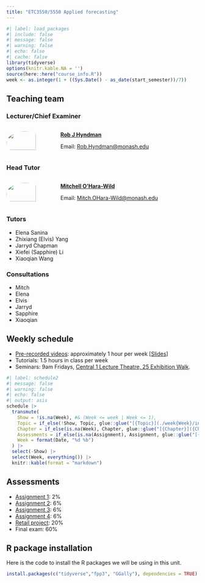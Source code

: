 ```yaml
---
title: "ETC3550/5550 Applied forecasting"
---
```


```r
#| label: load_packages
#| include: false
#| message: false
#| warning: false
#| echo: false
#| cache: false
library(tidyverse)
options(knitr.kable.NA = '')
source(here::here("course_info.R"))
week <- as.integer(1 + ((Sys.Date() - as_date(start_semester))/7))
```

## Teaching team
### Lecturer/Chief Examiner


:::: {.columns}

::: {.column width="25%"}

![](https://robjhyndman.com/img/RJH_AAS_small.png){style="width: 80%; border-radius: 50%;"}
:::

::: {.column width="75%"}

[**Rob J Hyndman**](https://robjhyndman.com)

Email: [Rob.Hyndman@monash.edu](mailto:Rob.Hyndman@monash.edu)

:::

::::

### Head Tutor

:::: {.columns}

::: {.column width="25%"}

![](https://blog.mitchelloharawild.com/img/main/icon.jpg){style="width: 80%;border-radius: 50%;"}
:::

::: {.column width="75%"}

[**Mitchell O'Hara-Wild**](https://mitchelloharawild.com)

Email: [Mitch.OHara-Wild@monash.edu](mailto:Mitch.OHara-Wild@monash.edu)

:::

::::

### Tutors

* Elena Sanina
* Zhixiang (Elvis) Yang
* Jarryd Chapman
* Xiefei (Sapphire) Li
* Xiaoqian Wang

### Consultations

* Mitch
* Elena
* Elvis
* Jarryd
* Sapphire
* Xiaoqian

## Weekly schedule

* [Pre-recorded videos](https://www.youtube.com/watch?v=uwKiT1o1TkI&list=PLyCNZ_xXGzpm7W9jLqbIyBAiSO5jDwJeE): approximately 1 hour per week [[Slides](https://github.com/robjhyndman/fpp3_slides)]
* Tutorials: 1.5 hours in class per week
* Seminars: 9am Fridays, [Central 1 Lecture Theatre, 25 Exhibition Walk](https://maps.app.goo.gl/RKdmJq2tBfw8ViNT9).


```r
#| label: schedule2
#| message: false
#| warning: false
#| echo: false
#| output: asis
schedule |>
  transmute(
    Show = !is.na(Week), #& (Week <= week | Week <= 1),
    Topic = if_else(!Show, Topic, glue::glue("[{Topic}](./week{Week}/index.html)")),
    Chapter = if_else(is.na(Week), Chapter, glue::glue("[{Chapter}]({Chapter_URL})")),
    Assessments = if_else(is.na(Assignment), Assignment, glue::glue("[{Assignment}]({File})")),
    Week = format(Date, "%d %b")
  ) |>
  select(-Show) |>
  select(Week, everything()) |>
  knitr::kable(format = "markdown")
```

## Assessments

* [Assignment 1](assignments/A1.qmd): 2%
* [Assignment 2](assignments/A2.qmd): 6%
* [Assignment 3](assignments/A3.qmd): 6%
* [Assignment 4](assignments/A4.qmd): 6%
* [Retail project](assignments/Project.qmd): 20%
* Final exam: 60%

## R package installation

Here is the code to install the R packages we will be using in this unit.

```r
install.packages(c("tidyverse","fpp3", "GGally"), dependencies = TRUE)
```
